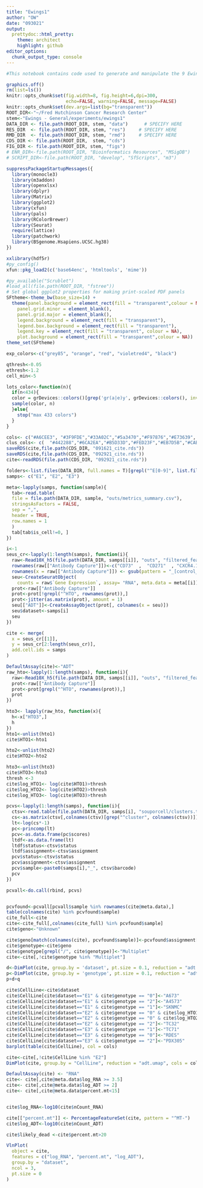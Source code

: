 ---
title: "Ewings1"
author: "OW"
date: "093021"
output:
  prettydoc::html_pretty:
    theme: architect
    highlight: github
editor_options: 
  chunk_output_type: console
---


```{r, warning=FALSE, message=FALSE, warning=FALSE, echo=F}
#This notebook contains code used to generate and manipulate the 9 Ewing sarcoma cell line CITE-seq object

graphics.off()
rm(list=ls())
knitr::opts_chunk$set(fig.width=8, fig.height=6,dpi=300,
                      echo=FALSE, warning=FALSE, message=FALSE)
knitr::opts_chunk$set(dev.args=list(bg="transparent"))
ROOT_DIR<-"~/Fred Hutchinson Cancer Research Center"
stem<-"Ewings - General/experiments/ewings1"
DATA_DIR <- file.path(ROOT_DIR, stem, "data")      # SPECIFY HERE
RES_DIR  <- file.path(ROOT_DIR, stem, "res")     # SPECIFY HERE
RMD_DIR  <- file.path(ROOT_DIR, stem, "rmd")     # SPECIFY HERE
CDS_DIR <- file.path(ROOT_DIR,  stem, "cds")
FIG_DIR <- file.path(ROOT_DIR, stem, "figs")
# ENR_DIR<-file.path(ROOT_DIR, "Bioinformatics Resources", "MSigDB")
# SCRIPT_DIR<-file.path(ROOT_DIR, "develop", "SfScripts", "m3")

suppressPackageStartupMessages({
  library(monocle3)
  library(m3addon)
  library(openxlsx)  
  library(dplyr)
  library(Matrix)
  library(ggplot2)
  library(xfun)
  library(pals)
  library(RColorBrewer)
  library(Seurat)
  require(lattice)
  library(patchwork)
  library(BSgenome.Hsapiens.UCSC.hg38)
})
```

```{r, formatting}
xxlibrary(hdf5r)
#py_config()
xfun::pkg_load2(c('base64enc', 'htmltools', 'mime'))

#py_available("Scrublet")
#load_all(file.path(ROOT_DIR, "fstree"))
# Set global ggplot2 properties for making print-scaled PDF panels
SFtheme<-theme_bw(base_size=14) + 
  theme(panel.background = element_rect(fill = "transparent",colour = NA), # or theme_blank()
    panel.grid.minor = element_blank(), 
    panel.grid.major = element_blank(),
    legend.background = element_rect(fill = "transparent"),
    legend.box.background = element_rect(fill = "transparent"), 
    legend.key = element_rect(fill = "transparent", colour = NA),
    plot.background = element_rect(fill = "transparent",colour = NA))
theme_set(SFtheme)

exp_colors<-c("grey85", "orange", "red", "violetred4", "black")

qthresh<-0.05
ethresh<-1.2
cell_min<-5

lots_color<-function(n){
  if(n<434){
  color = grDevices::colors()[grep('gr(a|e)y', grDevices::colors(), invert = T)]
  sample(color, n)
  }else{
    stop("max 433 colors")
  }
}
```

```{r, load colors and object}
cols<- c("#A6CEE3", "#3F9FDE","#33A02C","#5a3470","#F97876","#E73639", "#FDBF6F","#CAB2D6","#FF7F00", "#B5E08F")
clus_cols<- c(  "#442288","#6CA2EA","#B5D33D","#FED23F","#EB7D5B","#CAB2D6","#A6CEE3", "#FB4D3D","#da45ed", "#218a2a", "#a448f0","#3F9FDE","#f52222" , "#B5E08F","#F97876","#E73639","#FF7F00","#5a3470")
saveRDS(cite,file.path(CDS_DIR, "091621_cite.rds"))
saveRDS(cite,file.path(CDS_DIR, "092921_cite.rds"))
cite<-readRDS(file.path(CDS_DIR, "092921_cite.rds"))
```

```{r make CITE Objecct}

folders<-list.files(DATA_DIR, full.names = T)[grepl("^E[0-9]", list.files(DATA_DIR))]
samps<- c("E1", "E2", "E3")

meta<-lapply(samps, function(sample){
  tab<-read.table(
  file = file.path(DATA_DIR, sample, "outs/metrics_summary.csv"),
  stringsAsFactors = FALSE,
  sep = ",",
  header = TRUE,
  row.names = 1
  )
  tab[tab$is_cell!=0, ]
})

i<-1
seus_cr<-lapply(1:length(samps), function(i){
  raw<-Read10X_h5(file.path(DATA_DIR, samps[[i]], "outs", "filtered_feature_bc_matrix.h5"))
  rownames(raw[["Antibody Capture"]])<-c("CD73"  ,  "CD271"  , "CXCR4.1", "CD44.1" ,    "CD63.1" , "CD40.1" , "CD98"   , "CD39"   ,"CD56"  ,  "CD105"   ,"CD90" ,   "EGFR.1" , "CD99"  , "HTO1", "HTO2", "HTO3")
  rownames(x = raw[["Antibody Capture"]]) <- gsub(pattern = "_[control_]*TotalSeqB", replacement = "",x = rownames(x = raw[["Antibody Capture"]]))
  seu<-CreateSeuratObject(
    counts = raw$`Gene Expression`, assay= "RNA", meta.data = meta[[i]])
  prot<-raw[["Antibody Capture"]]
  prot<-prot[!grepl("^HTO", rownames(prot)),]
  prot<-jitter(as.matrix(prot), amount = 1)
  seu[["ADT"]]<-CreateAssayObject(prot[, colnames(x = seu)])
  seu$dataset<-samps[i]
  seu
})

cite <- merge(
  x = seus_cr[[1]],
  y = seus_cr[2:length(seus_cr)],
  add.cell.ids = samps
)

DefaultAssay(cite)<-"ADT"
raw_hto<-lapply(1:length(samps), function(i){
  raw<-Read10X_h5(file.path(DATA_DIR, samps[[i]], "outs", "filtered_feature_bc_matrix.h5"))
  prot<-raw[["Antibody Capture"]]
  prot<-prot[grepl("^HTO", rownames(prot)),]
  prot
})

hto3<- lapply(raw_hto, function(x){
  h<-x["HTO3",]
  h
}) 
hto1<-unlist(hto1)
cite$HTO1<-hto1

hto2<-unlist(hto2)
cite$HTO2<-hto2

hto3<-unlist(hto3)
cite$HTO3<-hto3
thresh <-3
cite$log_HTO1<- log(cite$HTO1)>thresh
cite$log_HTO2<- log(cite$HTO2)>thresh
cite$log_HTO3<- log(cite$HTO3)>thresh

```

```{r, Genotyping}
pcvs<-lapply(1:length(samps), function(i){
  ctsv<-read.table(file.path(DATA_DIR, samps[i], "souporcell/clusters.tsv"), header = T)
  cs<-as.matrix(ctsv[,colnames(ctsv)[grep("^cluster", colnames(ctsv))]])
  lt<-log(cs*-1)
  pc<-princomp(lt)
  pcv<-as.data.frame(pc$scores)
  ltdf<-as.data.frame(lt)
  ltdf$status<-ctsv$status
  ltdf$assignment<-ctsv$assignment
  pcv$status<-ctsv$status
  pcv$assignment<-ctsv$assignment
  pcv$sample<-paste0(samps[i],"_", ctsv$barcode)
  pcv
})

pcvall<-do.call(rbind, pcvs)


pcvfound<-pcvall[pcvall$sample %in% rownames(cite@meta.data),]
table(colnames(cite) %in% pcvfound$sample)
cite_full<-cite
cite<-cite_full[,colnames(cite_full) %in% pcvfound$sample]
cite$geno<-"Unknown"

cite$geno[match(colnames(cite), pcvfound$sample)]<-pcvfound$assignment[match(pcvfound$sample, colnames(cite))]
cite$genotype<-cite$geno
cite$genotype[grepl("/", cite$genotype)]<-"Multiplet"
cite<-cite[,!cite$genotype %in% "Multiplet"]

d<-DimPlot(cite, group.by = 'dataset', pt.size = 0.1, reduction = "adt.umap")
p<-DimPlot(cite, group.by = 'genotype', pt.size = 0.1, reduction = "adt.umap")
p+d+q
```

```{r, naming Cell Lines}

cite$CellLine<-cite$dataset
cite$CellLine[cite$dataset=="E1" & cite$genotype == "0"]<-"A673"
cite$CellLine[cite$dataset=="E1" & cite$genotype == "2"]<-"A4573"
cite$CellLine[cite$dataset=="E1" & cite$genotype == "1"]<-"SKNMC"
cite$CellLine[cite$dataset=="E2" & cite$genotype == "0" & cite$log_HTO1==T]<-"CHLA9"
cite$CellLine[cite$dataset=="E2" & cite$genotype == "0" & cite$log_HTO2==T]<-"CHLA10"
cite$CellLine[cite$dataset=="E2" & cite$genotype == "2"]<-"TC32"
cite$CellLine[cite$dataset=="E3" & cite$genotype == "1"]<-"TC71"
cite$CellLine[cite$dataset=="E3" & cite$genotype == "0"]<-"RDES"
cite$CellLine[cite$dataset=="E3" & cite$genotype == "2"]<-"PDX305"
barplot(table(cite$CellLine), col = cols)

cite<-cite[,!cite$CellLine %in% "E2"]
DimPlot(cite, group.by = "CellLine", reduction = "adt.umap", cols = cols)
```

```{r QC}
DefaultAssay(cite) <- "RNA"
cite<- cite[,cite@meta.data$log_RNA >= 3.5]
cite<- cite[,cite@meta.data$log_ADT >= 2]
cite<- cite[,cite@meta.data$percent.mt<15]


cite$log_RNA<-log10(cite$nCount_RNA)

cite[["percent.mt"]] <- PercentageFeatureSet(cite, pattern = "^MT-")
cite$log_ADT<-log10(cite$nCount_ADT)

cite$likely_dead <-cite$percent.mt>20

VlnPlot(
  object = cite,
  features = c("log_RNA", "percent.mt", "log_ADT"),
  group.by = "dataset",
  ncol = 3,
  pt.size = 0
)
```

